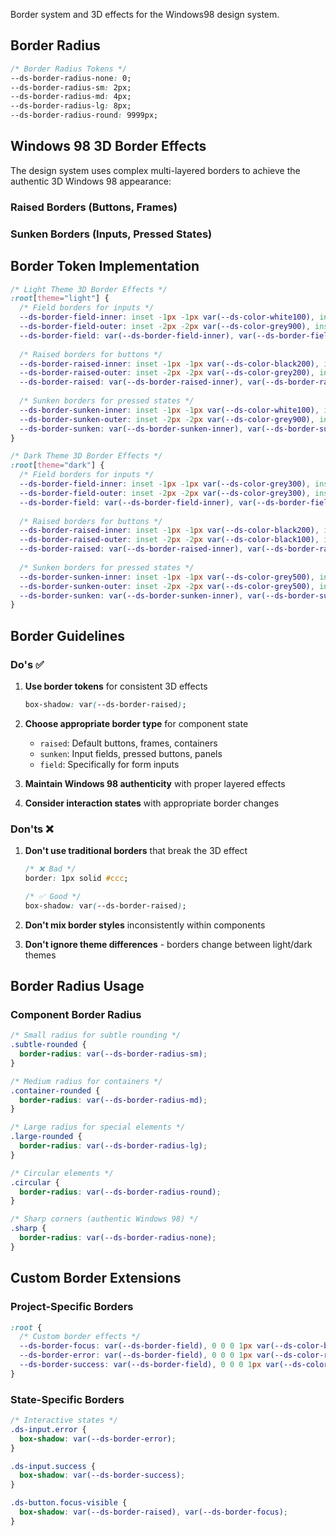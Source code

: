 
<Meta title="Workspaces/Design System/Guide/Borders" />

<Title>🔲 Borders</Title>

Border system and 3D effects for the Windows98 design system.

## Border Radius

```css
/* Border Radius Tokens */
--ds-border-radius-none: 0;
--ds-border-radius-sm: 2px;
--ds-border-radius-md: 4px;
--ds-border-radius-lg: 8px;
--ds-border-radius-round: 9999px;
```

## Windows 98 3D Border Effects

The design system uses complex multi-layered borders to achieve the authentic 3D Windows 98 appearance:

### Raised Borders (Buttons, Frames)

<ColorPalette>
  <ColorItem
    title="Light Theme Raised Border"
    subtitle="4-layer inset border effect"
    colors={{
      'Outer Light': '#dfdfdf',
      'Inner Light': '#ffffff', 
      'Inner Dark': '#0a0a0a',
      'Outer Dark': '#808080'
    }}
  />
  <ColorItem
    title="Dark Theme Raised Border"
    subtitle="4-layer inset border effect"
    colors={{
      'Outer Light': '#808080',
      'Inner Light': '#9b9b9b',
      'Inner Dark': '#0a0a0a', 
      'Outer Dark': '#000000'
    }}
  />
</ColorPalette>

### Sunken Borders (Inputs, Pressed States)

<ColorPalette>
  <ColorItem
    title="Light Theme Sunken Border"
    subtitle="Inverted 4-layer inset border effect"
    colors={{
      'Outer Light': '#808080',
      'Inner Light': '#0a0a0a',
      'Inner Dark': '#ffffff',
      'Outer Dark': '#dfdfdf'
    }}
  />
  <ColorItem
    title="Dark Theme Sunken Border" 
    subtitle="Inverted 4-layer inset border effect"
    colors={{
      'Outer Light': '#9b9b9b',
      'Inner Light': '#000000',
      'Inner Dark': '#9b9b9b',
      'Outer Dark': '#000000'
    }}
  />
</ColorPalette>

## Border Token Implementation

```css
/* Light Theme 3D Border Effects */
:root[theme="light"] {
  /* Field borders for inputs */
  --ds-border-field-inner: inset -1px -1px var(--ds-color-white100), inset 1px 1px var(--ds-color-grey200);
  --ds-border-field-outer: inset -2px -2px var(--ds-color-grey900), inset 2px 2px var(--ds-color-black200);
  --ds-border-field: var(--ds-border-field-inner), var(--ds-border-field-outer);
  
  /* Raised borders for buttons */
  --ds-border-raised-inner: inset -1px -1px var(--ds-color-black200), inset 1px 1px var(--ds-color-white100);
  --ds-border-raised-outer: inset -2px -2px var(--ds-color-grey200), inset 2px 2px var(--ds-color-grey900);
  --ds-border-raised: var(--ds-border-raised-inner), var(--ds-border-raised-outer);
  
  /* Sunken borders for pressed states */
  --ds-border-sunken-inner: inset -1px -1px var(--ds-color-white100), inset 1px 1px var(--ds-color-black200);
  --ds-border-sunken-outer: inset -2px -2px var(--ds-color-grey900), inset 2px 2px var(--ds-color-grey200);
  --ds-border-sunken: var(--ds-border-sunken-inner), var(--ds-border-sunken-outer);
}

/* Dark Theme 3D Border Effects */
:root[theme="dark"] {
  /* Field borders for inputs */
  --ds-border-field-inner: inset -1px -1px var(--ds-color-grey300), inset 1px 1px var(--ds-color-black100);
  --ds-border-field-outer: inset -2px -2px var(--ds-color-grey300), inset 2px 2px var(--ds-color-black100);
  --ds-border-field: var(--ds-border-field-inner), var(--ds-border-field-outer);
  
  /* Raised borders for buttons */
  --ds-border-raised-inner: inset -1px -1px var(--ds-color-black200), inset 1px 1px var(--ds-color-grey500);
  --ds-border-raised-outer: inset -2px -2px var(--ds-color-black100), inset 2px 2px var(--ds-color-grey200);
  --ds-border-raised: var(--ds-border-raised-inner), var(--ds-border-raised-outer);
  
  /* Sunken borders for pressed states */
  --ds-border-sunken-inner: inset -1px -1px var(--ds-color-grey500), inset 1px 1px var(--ds-color-black100);
  --ds-border-sunken-outer: inset -2px -2px var(--ds-color-grey500), inset 2px 2px var(--ds-color-black100);
  --ds-border-sunken: var(--ds-border-sunken-inner), var(--ds-border-sunken-outer);
}
```

## Border Guidelines

### Do's ✅

1. **Use border tokens** for consistent 3D effects
   ```css
   box-shadow: var(--ds-border-raised);
   ```

2. **Choose appropriate border type** for component state
   - `raised`: Default buttons, frames, containers
   - `sunken`: Input fields, pressed buttons, panels
   - `field`: Specifically for form inputs

3. **Maintain Windows 98 authenticity** with proper layered effects

4. **Consider interaction states** with appropriate border changes

### Don'ts ❌

1. **Don't use traditional borders** that break the 3D effect
   ```css
   /* ❌ Bad */
   border: 1px solid #ccc;
   
   /* ✅ Good */
   box-shadow: var(--ds-border-raised);
   ```

2. **Don't mix border styles** inconsistently within components

3. **Don't ignore theme differences** - borders change between light/dark themes

## Border Radius Usage

### Component Border Radius

```css
/* Small radius for subtle rounding */
.subtle-rounded {
  border-radius: var(--ds-border-radius-sm);
}

/* Medium radius for containers */
.container-rounded {
  border-radius: var(--ds-border-radius-md);
}

/* Large radius for special elements */
.large-rounded {
  border-radius: var(--ds-border-radius-lg);
}

/* Circular elements */
.circular {
  border-radius: var(--ds-border-radius-round);
}

/* Sharp corners (authentic Windows 98) */
.sharp {
  border-radius: var(--ds-border-radius-none);
}
```

## Custom Border Extensions

### Project-Specific Borders

```css
:root {
  /* Custom border effects */
  --ds-border-focus: var(--ds-border-field), 0 0 0 1px var(--ds-color-blue300);
  --ds-border-error: var(--ds-border-field), 0 0 0 1px var(--ds-color-red100);
  --ds-border-success: var(--ds-border-field), 0 0 0 1px var(--ds-color-custom-green);
}
```

### State-Specific Borders

```css
/* Interactive states */
.ds-input.error {
  box-shadow: var(--ds-border-error);
}

.ds-input.success {
  box-shadow: var(--ds-border-success);
}

.ds-button.focus-visible {
  box-shadow: var(--ds-border-raised), var(--ds-border-focus);
}
```

